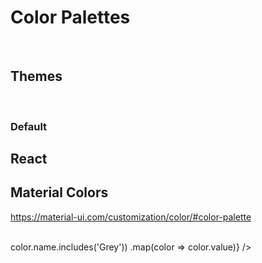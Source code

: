 
<Meta title='Blocks/Colors' />

# Color Palettes

<br />

## Themes

<br />

### Default

<ColorPalette>
  <ColorItem {...getColorItem('brand.$color-brand-silver-rust')} />
  <ColorItem {...getColorItem('brand.$color-brand-tussock')} />
  <ColorItem {...getColorItem('brand.$color-brand-cape-palliser')} />
  <ColorItem {...getColorItem('brand.$color-brand-rolling-stone')} />
  <ColorItem {...getColorItem('brand.$color-brand-cod-gray')} />
</ColorPalette>

## React

<ColorPalette>
  <ColorItem {...getColorItem('react.$color-react-blue')} />
  <ColorItem {...getColorItem('react.$color-react-gray')} />
</ColorPalette>

## Material Colors

https://material-ui.com/customization/color/#color-palette

<br />

<ColorPalette>
  <ColorItem {...getColorItem('material.$black')} />
  <ColorItem
    title='Grey'
    subtitle='$grey-SHADE'
    colors={Object.values(Colors.material)
      .filter(color => color.name.includes('Grey'))
      .map(color => color.value)}
  />
  <ColorItem {...getColorItem('material.$white')} />
</ColorPalette>
